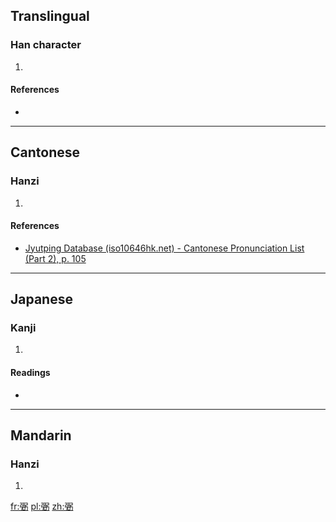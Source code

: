 ==Translingual==

===Han character===
{{Han char|rn=57|rad=弓|as=09|sn=12|four=|canj=弓一田弓 (NMWN)|ids=⿲[[弓]][[㐁]]弓}}

# {{defn|Han|sort=弓09}}

====References====
* {{Han ref|kx=0360.060|dkj=09825|dj=0677.040|hdz=20999.120|uh=5F3B|ud=24379}}

----

==Cantonese==

===Hanzi===
{{yue-hanzi|jyut=[[bat6]]|y=bat6}}

# {{defn|lang=yue|sort=弓09}}

====References====
* [http://www.iso10646hk.net/jp/document/download.jsp Jyutping Database (iso10646hk.net) - Cantonese Pronunciation List (Part 2), p. 105]

----

==Japanese==

===Kanji===
{{ja-kanji|grade=|rs=弓09}}

# {{defn|lang=ja|sort=弓09}}

====Readings====
* {{ja-readings|on=[[ひつ]] (hitsu)|kun=[[たすける]] (tasukeru)}}

----

==Mandarin==

===Hanzi===
{{cmn-hanzi|pin=[[bì]] ([[bi4]]), [[bō]] ([[bo1]]), [[fà]] ([[fa4]])|wg=pi<sup>4</sup>, po<sup>1</sup>, fa<sup>4</sup>}}

# {{defn|lang=cmn|sort=弓09}}

[[fr:弻]]
[[pl:弻]]
[[zh:弻]]